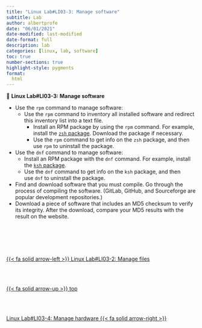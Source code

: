 ```yaml
---
title: "Linux Lab#LI03-3: Manage software"
subtitle: Lab
author: albertprofe
date: "06/01/2021"
date-modified: last-modified
date-format: full
description: lab
categories: [linux, lab, software]
toc: true
number-sections: true
highlight-style: pygments
format:
  html
---
```


::: {.labs}
📘 **Linux Lab#LI03-3: Manage software**

- Use the `rpm` command to manage software:
  - Use the `rpm` command to inventory all installed software and redirect this inventory list into a text file.
    - Install an RPM package by using the `rpm` command. For example, install the [`zsh` package](https://opensource.com/article/19/9/getting-started-zsh). Download the package if necessary.
    - Use the `rpm` command to get info on the `zsh` package, and then use `rpm` to uninstall the package.
- Use the `dnf` command to manage software:
  - Install an RPM package with the `dnf` command. For example, install the [`ksh` package](https://www.redhat.com/sysadmin/favorite-shell#korn).
  - Use the `dnf` command to get info on the `ksh` package, and then use `dnf` to uninstall the package.
- Find and download software that you must compile. Go through the process of compiling the software. (GitLab, GitHub, and Sourceforge are popular development repositories.)
- Download a piece of software that includes an MD5 checksum to verify its integrity. After the download, compare your MD5 results with the result on the website.
  
:::
<!--- navLinks -->
<br><br>
<div class=row>
<br>
<div class='column left previous'>
<br>
[{{< fa solid arrow-left >}} Linux Lab#LI03-2: Manage files](/linux/lilab03-2.qmd)
<br>
</div>
<br>
<div class='column center'>
<br>
[{{< fa solid arrow-up >}} top](#top)
<br>
</div>
<br>
<div class='column right next'>
<br>
[Linux Lab#LI03-4: Manage hardware  {{< fa solid arrow-right >}}](/linux/lilab03-4.qmd)
<br>
</div>
<br>
</div>
